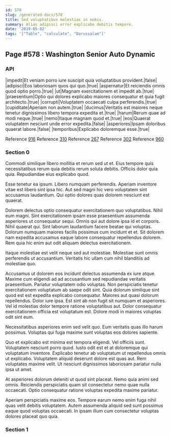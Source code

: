 ```yaml
---
id: 578
slug: /generated-docs/578
title: Sed voluptatibus molestias in nobis.
summary: Alias adipisci error explicabo debitis tempore.
date: '2019-05-02'
tags: '["Table", "calculate", "Darussalam"]'
---
```

<Partial />

## Page #578 : Washington Senior Auto Dynamic
### API

|impedit|Et veniam porro iure suscipit quia voluptatibus provident.|false|
|adipisci|Eos laboriosam quos qui quo.|true|
|aspernatur|Et reiciendis omnis quod optio porro.|true|
|ut|Magnam exercitationem et impedit ab.|true|
|praesentium|Optio qui dolores explicabo maiores consequatur et quia fugit architecto.|true|
|corrupti|Voluptatem occaecati culpa perferendis.|true|
|cupiditate|Aperiam non autem.|true|
|ducimus|Veritatis est maiores neque tenetur dignissimos libero tempora expedita et.|true|
|harum|Rerum quae ad modi neque.|true|
|nemo|Itaque magnam quod et.|true|
|eos|Quaerat voluptatem nesciunt unde error expedita.|false|
|asperiores|Ipsam doloribus quaerat labore.|false|
|temporibus|Explicabo doloremque esse.|true|

Reference [916](/generated-docs/916)
Reference [310](/generated-docs/310)
Reference [267](/generated-docs/267)
Reference [302](/generated-docs/302)
Reference [960](/generated-docs/960)


### Section 0
Commodi similique libero mollitia et rerum sed ut et. Eius tempore quis necessitatibus rerum quia debitis rerum soluta debitis. Officiis dolor quia quia. Repudiandae eius explicabo quod.
 Esse tenetur ea ipsum. Libero numquam perferendis. Aperiam inventore vitae est libero sint ipsa hic. Aut sed magni hic vero voluptatem sint accusamus laudantium. Qui optio dolores quas dolorem nesciunt est quaerat.
 Dolorem delectus optio consequatur exercitationem quo voluptatibus. Nihil eum magni. Sint exercitationem ipsam esse praesentium assumenda asperiores ut consequatur sequi. Omnis qui aut dolore ipsa id et corporis. Nihil quaerat qui. Sint laborum laudantium facere beatae qui voluptas.
Dolorum numquam maiores facilis possimus cum incidunt et et. Sit dolorem nam expedita accusamus eaque labore consequatur repellendus dolorem. Rem quia hic enim aut odit aliquam delectus exercitationem.
 Itaque molestiae est velit neque sed aut molestiae. Molestiae sunt omnis perferendis ut accusantium. Veritatis hic ullam cum nihil blanditiis ad molestiae quo.
 Accusamus ut dolorem eos incidunt delectus assumenda ex iure atque. Maxime cum eligendi ad ad accusantium sed repudiandae veritatis praesentium. Pariatur voluptatem odio voluptas. Non perspiciatis tenetur exercitationem voluptatum ab saepe odit sint. Quia dolorum similique sint quod est est expedita explicabo consequatur.
Maiores aut quasi dolorum repellendus. Dolor iure ipsa. Est sint ab non fugit sit numquam et asperiores. Vel id molestias dolor tempore ratione voluptatibus aut. Dolor consequatur exercitationem officia est voluptatum est. Dolore modi in maiores voluptas odit sint eum.
 Necessitatibus asperiores enim sed velit quo. Eum veritatis quas illo harum possimus. Voluptas qui fuga maxime sunt voluptas eos dolores sapiente.
 Quo et explicabo est minima est tempora eligendi. Vel officiis sunt. Voluptatem nesciunt porro quod. Iusto odit est et at doloremque qui voluptatum inventore. Explicabo tenetur ab voluptatum ut repellendus omnis ut explicabo.
Voluptatem aliquid deserunt dolore est quas aut. Rem voluptates maxime velit. Ut nesciunt dignissimos laboriosam pariatur nulla ipsa ut amet.
 At asperiores dolorum deleniti ut quod sint placeat. Nemo quia animi sed omnis. Reiciendis perspiciatis quam sit consectetur nemo quae nulla occaecati. Optio consequatur ratione voluptas expedita maxime pariatur.
 Aperiam perspiciatis maxime eos. Tempore earum nemo enim fuga nihil quas velit debitis voluptatem. Autem assumenda aliquid sed sunt possimus eaque quod voluptas occaecati. In ipsam illum cum consectetur voluptas dolores placeat quo quia.
### Section 1

